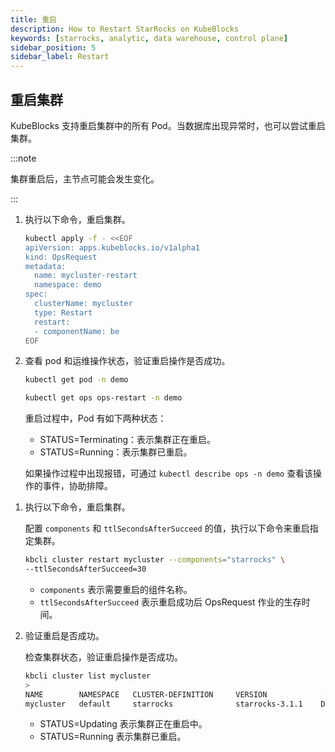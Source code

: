 ```yaml
---
title: 重启
description: How to Restart StarRocks on KubeBlocks
keywords: [starrocks, analytic, data warehouse, control plane]
sidebar_position: 5
sidebar_label: Restart
---
```



## 重启集群

KubeBlocks 支持重启集群中的所有 Pod。当数据库出现异常时，也可以尝试重启集群。

:::note

集群重启后，主节点可能会发生变化。

:::

<Tabs>

<TabItem value="kubectl" label="kubectl" default>

1. 执行以下命令，重启集群。

   ```bash
   kubectl apply -f - <<EOF
   apiVersion: apps.kubeblocks.io/v1alpha1
   kind: OpsRequest
   metadata:
     name: mycluster-restart
     namespace: demo
   spec:
     clusterName: mycluster
     type: Restart
     restart:
     - componentName: be
   EOF
   ```

2. 查看 pod 和运维操作状态，验证重启操作是否成功。

   ```bash
   kubectl get pod -n demo

   kubectl get ops ops-restart -n demo
   ```

   重启过程中，Pod 有如下两种状态：

   - STATUS=Terminating：表示集群正在重启。
   - STATUS=Running：表示集群已重启。

   如果操作过程中出现报错，可通过 `kubectl describe ops -n demo` 查看该操作的事件，协助排障。

</TabItem>

<TabItem value="kbcli" label="kbcli">

1. 执行以下命令，重启集群。

   配置 `components` 和 `ttlSecondsAfterSucceed` 的值，执行以下命令来重启指定集群。

   ```bash
   kbcli cluster restart mycluster --components="starrocks" \
   --ttlSecondsAfterSucceed=30
   ```

   - `components` 表示需要重启的组件名称。
   - `ttlSecondsAfterSucceed` 表示重启成功后 OpsRequest 作业的生存时间。

2. 验证重启是否成功。

   检查集群状态，验证重启操作是否成功。

   ```bash
   kbcli cluster list mycluster
   >
   NAME        NAMESPACE   CLUSTER-DEFINITION     VERSION             TERMINATION-POLICY   STATUS    CREATED-TIME
   mycluster   default     starrocks              starrocks-3.1.1    Delete               Running   Jul 17,2024 19:06 UTC+0800
   ```

   - STATUS=Updating 表示集群正在重启中。
   - STATUS=Running 表示集群已重启。

</TabItem>

</Tabs>